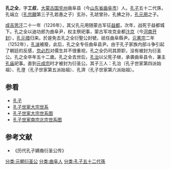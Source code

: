 '''孔之全'''，字'''工叔'''，[[元朝|大蒙古国]][[兖州_(古代)|兖州]]曲阜县（今[[山东省|山东省]][[曲阜市|曲阜市]]）人。[[孔子|孔子]]五十二代孫，孔端立（[[孔宗願|孔宗願]]第三子孔若愚之子）玄孙，孔琥曾孙，孔拂之孙，[[孔元用|孔元用]]之子。

[[成吉思汗|成吉思汗]]二十一年（1226年），其父孔元用随蒙古军征[[益都|益都]]，次年，战死于益都城下。孔之全以迪功郎为曲阜尹，权主祭祀事，蒙古军攻克金都[[汴京|汴京]]（今[[河南|河南]][[开封|开封]]），[[孔元措|孔元措]]归来。於是免去孔之全衍聖公封號，祇任曲阜縣尹。[[元憲宗|元憲宗]]二年（1252年），[[孔湞|孔湞]]被廢，此后，孔之全专任曲阜县尹。由于孔子家族内部斗争引起了朝廷的反感，[[忽必烈|忽必烈]]对儒生并不很重视，孔之全仍司其原职，没有被封为衍圣公。孔之全卒年五十二歲。孔之全去世后，[[孔治|孔治]]以父死子继，承袭曲阜县令，兼主[[孔庙|孔庙]]祀事。直到[[元成宗|元成宗]]时才被封为衍圣公。其子三人：孔治（孔子世家第四派始祖）、孔澄（孔子世家第五派始祖）、孔濟（孔子世家第六派始祖）。
==参看==
*[[孔子|孔子]]
*[[孔子世家大宗世系|孔子世家大宗世系]]
*[[孔子世家大宗世系图|孔子世家大宗世系图]]
*[[孔子世家南宗北宗世系图|孔子世家南宗北宗世系图]]
==参考文献==
*《历代孔子嫡裔衍圣公传》
{{reflist}}
{{衍圣公}}
[[分类:元朝衍圣公|分类:元朝衍圣公]]
[[分类:曲阜人|分类:曲阜人]]
[[分类:孔子五十二代孫|分类:孔子五十二代孫]]